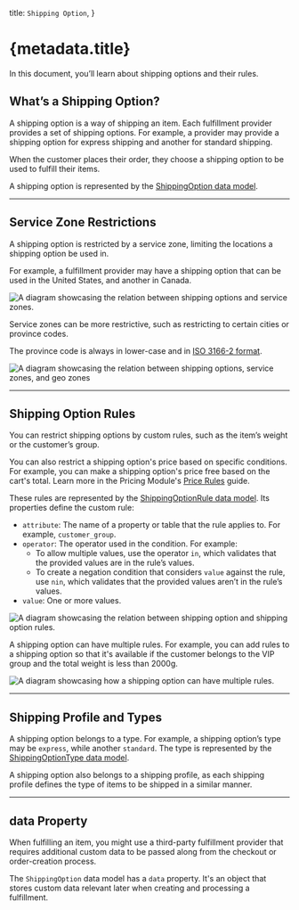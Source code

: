   title: `Shipping Option`,
}

# {metadata.title}

In this document, you’ll learn about shipping options and their rules.

## What’s a Shipping Option?

A shipping option is a way of shipping an item. Each fulfillment provider provides a set of shipping options. For example, a provider may provide a shipping option for express shipping and another for standard shipping.

When the customer places their order, they choose a shipping option to be used to fulfill their items.

A shipping option is represented by the [ShippingOption data model](/references/fulfillment/models/ShippingOption).

---

## Service Zone Restrictions

A shipping option is restricted by a service zone, limiting the locations a shipping option be used in.

For example, a fulfillment provider may have a shipping option that can be used in the United States, and another in Canada.

![A diagram showcasing the relation between shipping options and service zones.](https://res.cloudinary.com/dza7lstvk/image/upload/v1712330831/Medusa%20Resources/shipping-option-service-zone_pobh6k.jpg)

Service zones can be more restrictive, such as restricting to certain cities or province codes.

<Note title="Tip">

The province code is always in lower-case and in [ISO 3166-2 format](https://en.wikipedia.org/wiki/ISO_3166-2).

</Note>

![A diagram showcasing the relation between shipping options, service zones, and geo zones](https://res.cloudinary.com/dza7lstvk/image/upload/v1712331186/Medusa%20Resources/shipping-option-service-zone-city_m5sxod.jpg)

---

## Shipping Option Rules

You can restrict shipping options by custom rules, such as the item’s weight or the customer’s group.

<Note title="Tip">

You can also restrict a shipping option's price based on specific conditions. For example, you can make a shipping option's price free based on the cart's total. Learn more in the Pricing Module's [Price Rules](../../pricing/price-rules/page.mdx#how-to-set-rules-on-a-price) guide.

</Note>

These rules are represented by the [ShippingOptionRule data model](/references/fulfillment/models/ShippingOptionRule). Its properties define the custom rule:

- `attribute`: The name of a property or table that the rule applies to. For example, `customer_group`.
- `operator`: The operator used in the condition. For example:
    - To allow multiple values, use the operator `in`, which validates that the provided values are in the rule’s values.
    - To create a negation condition that considers `value` against the rule, use `nin`, which validates that the provided values aren’t in the rule’s values.
- `value`: One or more values.

![A diagram showcasing the relation between shipping option and shipping option rules.](https://res.cloudinary.com/dza7lstvk/image/upload/v1712331340/Medusa%20Resources/shipping-option-rule_oosopf.jpg)

A shipping option can have multiple rules. For example, you can add rules to a shipping option so that it's available if the customer belongs to the VIP group and the total weight is less than 2000g.

![A diagram showcasing how a shipping option can have multiple rules.](https://res.cloudinary.com/dza7lstvk/image/upload/v1712331462/Medusa%20Resources/shipping-option-rule-2_ylaqdb.jpg)

---

## Shipping Profile and Types

A shipping option belongs to a type. For example, a shipping option’s type may be `express`, while another `standard`. The type is represented by the [ShippingOptionType data model](/references/fulfillment/models/ShippingOptionType).

A shipping option also belongs to a shipping profile, as each shipping profile defines the type of items to be shipped in a similar manner.

---

## data Property

When fulfilling an item, you might use a third-party fulfillment provider that requires additional custom data to be passed along from the checkout or order-creation process.

The `ShippingOption` data model has a `data` property. It's an object that stores custom data relevant later when creating and processing a fulfillment.
